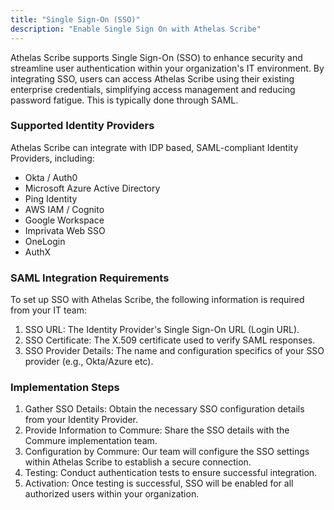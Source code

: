 ```yaml
---
title: "Single Sign-On (SSO)"
description: "Enable Single Sign On with Athelas Scribe"
---
```


Athelas Scribe supports Single Sign-On (SSO) to enhance security and streamline user authentication within your organization's IT environment. By integrating SSO, users can access Athelas Scribe using their existing enterprise credentials, simplifying access management and reducing password fatigue. This is typically done through SAML.

### **Supported Identity Providers**

Athelas Scribe can integrate with IDP based, SAML-compliant Identity Providers, including:

- Okta / Auth0
- Microsoft Azure Active Directory
- Ping Identity
- AWS IAM / Cognito
- Google Workspace
- Imprivata Web SSO
- OneLogin
- AuthX

### **SAML Integration Requirements**

To set up SSO with Athelas Scribe, the following information is required from your IT team:

1. SSO URL: The Identity Provider's Single Sign-On URL (Login URL).
2. SSO Certificate: The X.509 certificate used to verify SAML responses.
3. SSO Provider Details: The name and configuration specifics of your SSO provider (e.g., Okta/Azure etc).

### **Implementation Steps**

1. Gather SSO Details: Obtain the necessary SSO configuration details from your Identity Provider.
2. Provide Information to Commure: Share the SSO details with the Commure implementation team.
3. Configuration by Commure: Our team will configure the SSO settings within Athelas Scribe to establish a secure connection.
4. Testing: Conduct authentication tests to ensure successful integration.
5. Activation: Once testing is successful, SSO will be enabled for all authorized users within your organization.